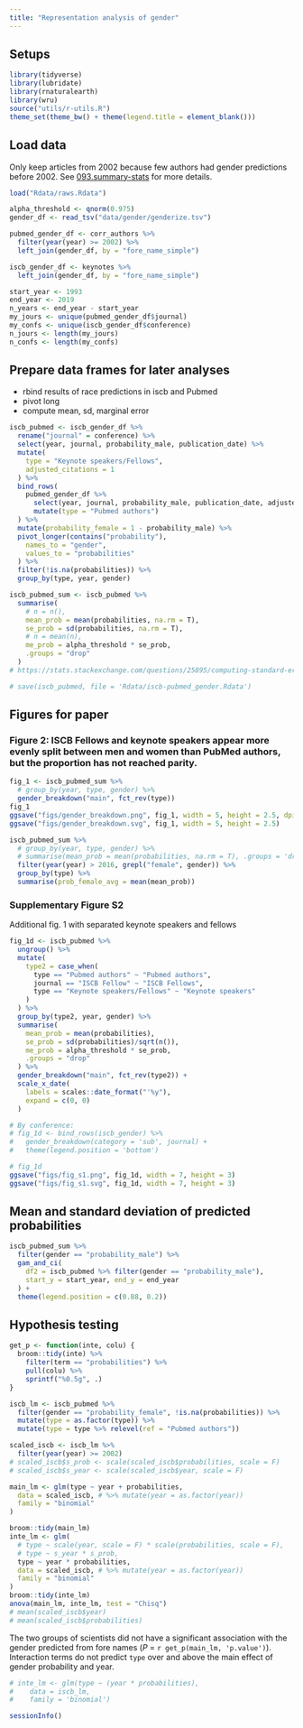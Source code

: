 ```yaml
---
title: "Representation analysis of gender"
---
```


## Setups

```r
library(tidyverse)
library(lubridate)
library(rnaturalearth)
library(wru)
source("utils/r-utils.R")
theme_set(theme_bw() + theme(legend.title = element_blank()))
```

## Load data

Only keep articles from 2002 because few authors had gender predictions before 2002.
See [093.summary-stats](093.summary-stats.html) for more details.

```r
load("Rdata/raws.Rdata")

alpha_threshold <- qnorm(0.975)
gender_df <- read_tsv("data/gender/genderize.tsv")

pubmed_gender_df <- corr_authors %>%
  filter(year(year) >= 2002) %>%
  left_join(gender_df, by = "fore_name_simple")

iscb_gender_df <- keynotes %>%
  left_join(gender_df, by = "fore_name_simple")

start_year <- 1993
end_year <- 2019
n_years <- end_year - start_year
my_jours <- unique(pubmed_gender_df$journal)
my_confs <- unique(iscb_gender_df$conference)
n_jours <- length(my_jours)
n_confs <- length(my_confs)
```

## Prepare data frames for later analyses

- rbind results of race predictions in iscb and Pubmed
- pivot long
- compute mean, sd, marginal error

```r
iscb_pubmed <- iscb_gender_df %>%
  rename("journal" = conference) %>%
  select(year, journal, probability_male, publication_date) %>%
  mutate(
    type = "Keynote speakers/Fellows",
    adjusted_citations = 1
  ) %>%
  bind_rows(
    pubmed_gender_df %>%
      select(year, journal, probability_male, publication_date, adjusted_citations) %>%
      mutate(type = "Pubmed authors")
  ) %>%
  mutate(probability_female = 1 - probability_male) %>%
  pivot_longer(contains("probability"),
    names_to = "gender",
    values_to = "probabilities"
  ) %>%
  filter(!is.na(probabilities)) %>%
  group_by(type, year, gender) 

iscb_pubmed_sum <- iscb_pubmed %>%
  summarise(
    # n = n(),
    mean_prob = mean(probabilities, na.rm = T),
    se_prob = sd(probabilities, na.rm = T),
    # n = mean(n),
    me_prob = alpha_threshold * se_prob,
    .groups = "drop"
  )
# https://stats.stackexchange.com/questions/25895/computing-standard-error-in-weighted-mean-estimation
```


```r
# save(iscb_pubmed, file = 'Rdata/iscb-pubmed_gender.Rdata')
```


## Figures for paper

### Figure 2: ISCB Fellows and keynote speakers appear more evenly split between men and women than PubMed authors, but the proportion has not reached parity.

```r
fig_1 <- iscb_pubmed_sum %>%
  # group_by(year, type, gender) %>%
  gender_breakdown("main", fct_rev(type))
fig_1
ggsave("figs/gender_breakdown.png", fig_1, width = 5, height = 2.5, dpi = 600)
ggsave("figs/gender_breakdown.svg", fig_1, width = 5, height = 2.5)
```

```r
iscb_pubmed_sum %>%
  # group_by(year, type, gender) %>%
  # summarise(mean_prob = mean(probabilities, na.rm = T), .groups = 'drop') %>%
  filter(year(year) > 2016, grepl("female", gender)) %>%
  group_by(type) %>%
  summarise(prob_female_avg = mean(mean_prob))
```

### Supplementary Figure S2 {#sup_fig_s1}

Additional fig. 1 with separated keynote speakers and fellows

```r
fig_1d <- iscb_pubmed %>%
  ungroup() %>%
  mutate(
    type2 = case_when(
      type == "Pubmed authors" ~ "Pubmed authors",
      journal == "ISCB Fellow" ~ "ISCB Fellows",
      type == "Keynote speakers/Fellows" ~ "Keynote speakers"
    )
  ) %>%
  group_by(type2, year, gender) %>%
  summarise(
    mean_prob = mean(probabilities),
    se_prob = sd(probabilities)/sqrt(n()),
    me_prob = alpha_threshold * se_prob,
    .groups = "drop"
  ) %>%
  gender_breakdown("main", fct_rev(type2)) +
  scale_x_date(
    labels = scales::date_format("'%y"),
    expand = c(0, 0)
  )
```

<!-- Increasing trend of honorees who were women in each honor category, especially in the group of ISCB Fellows, which markedly increased after 2015.  -->

```r
# By conference:
# fig_1d <- bind_rows(iscb_gender) %>%
#   gender_breakdown(category = 'sub', journal) +
#   theme(legend.position = 'bottom')

# fig_1d
ggsave("figs/fig_s1.png", fig_1d, width = 7, height = 3)
ggsave("figs/fig_s1.svg", fig_1d, width = 7, height = 3)
```

## Mean and standard deviation of predicted probabilities

```r
iscb_pubmed_sum %>%
  filter(gender == "probability_male") %>%
  gam_and_ci(
    df2 = iscb_pubmed %>% filter(gender == "probability_male"),
    start_y = start_year, end_y = end_year
  ) +
  theme(legend.position = c(0.88, 0.2))
```

## Hypothesis testing

```r
get_p <- function(inte, colu) {
  broom::tidy(inte) %>%
    filter(term == "probabilities") %>%
    pull(colu) %>%
    sprintf("%0.5g", .)
}
```

```r
iscb_lm <- iscb_pubmed %>%
  filter(gender == "probability_female", !is.na(probabilities)) %>%
  mutate(type = as.factor(type)) %>% 
  mutate(type = type %>% relevel(ref = "Pubmed authors"))
```

```r
scaled_iscb <- iscb_lm %>%
  filter(year(year) >= 2002)
# scaled_iscb$s_prob <- scale(scaled_iscb$probabilities, scale = F)
# scaled_iscb$s_year <- scale(scaled_iscb$year, scale = F)

main_lm <- glm(type ~ year + probabilities,
  data = scaled_iscb, # %>% mutate(year = as.factor(year))
  family = "binomial"
)

broom::tidy(main_lm)
inte_lm <- glm(
  # type ~ scale(year, scale = F) * scale(probabilities, scale = F),
  # type ~ s_year * s_prob,
  type ~ year * probabilities,
  data = scaled_iscb, # %>% mutate(year = as.factor(year))
  family = "binomial"
)
broom::tidy(inte_lm)
anova(main_lm, inte_lm, test = "Chisq")
# mean(scaled_iscb$year)
# mean(scaled_iscb$probabilities)
```

The two groups of scientists did not have a significant association with the gender predicted from fore names (_P_ = `r get_p(main_lm, 'p.value')`).
Interaction terms do not predict `type` over and above the main effect of gender probability and year.

```r
# inte_lm <- glm(type ~ (year * probabilities),
#    data = iscb_lm,
#    family = 'binomial')
```

```r
sessionInfo()
```
